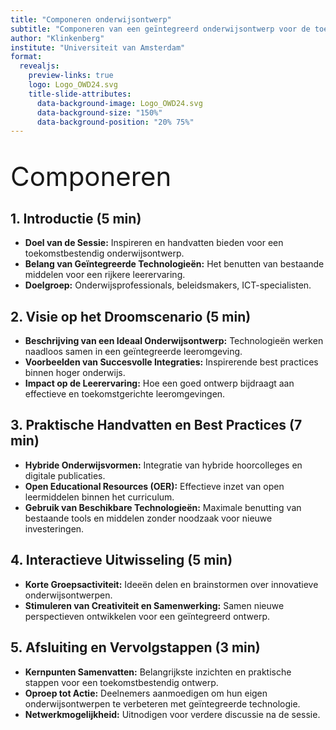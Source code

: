 ```yaml
---
title: "Componeren onderwijsontwerp"
subtitle: "Componeren van een geïntegreerd onderwijsontwerp voor de toekomst"
author: "Klinkenberg"
institute: "Universiteit van Amsterdam"
format: 
  revealjs:
    preview-links: true
    logo: Logo_OWD24.svg
    title-slide-attributes:
      data-background-image: Logo_OWD24.svg
      data-background-size: "150%"
      data-background-position: "20% 75%"
---
```


# {data-background-image="Logo_OWD24.svg" data-background-size="260%"}

[Componeren]{style="font-size: 3em; background-blend-mode: overlay;"}

## 1. Introductie (5 min)

- **Doel van de Sessie:** Inspireren en handvatten bieden voor een toekomstbestendig onderwijsontwerp.
- **Belang van Geïntegreerde Technologieën:** Het benutten van bestaande middelen voor een rijkere leerervaring.
- **Doelgroep:** Onderwijsprofessionals, beleidsmakers, ICT-specialisten.

## 2. Visie op het Droomscenario (5 min)

- **Beschrijving van een Ideaal Onderwijsontwerp:** Technologieën werken naadloos samen in een geïntegreerde leeromgeving.
- **Voorbeelden van Succesvolle Integraties:** Inspirerende best practices binnen hoger onderwijs.
- **Impact op de Leerervaring:** Hoe een goed ontwerp bijdraagt aan effectieve en toekomstgerichte leeromgevingen.

## 3. Praktische Handvatten en Best Practices (7 min)

- **Hybride Onderwijsvormen:** Integratie van hybride hoorcolleges en digitale publicaties.
- **Open Educational Resources (OER):** Effectieve inzet van open leermiddelen binnen het curriculum.
- **Gebruik van Beschikbare Technologieën:** Maximale benutting van bestaande tools en middelen zonder noodzaak voor nieuwe investeringen.

## 4. Interactieve Uitwisseling (5 min)

- **Korte Groepsactiviteit:** Ideeën delen en brainstormen over innovatieve onderwijsontwerpen.
- **Stimuleren van Creativiteit en Samenwerking:** Samen nieuwe perspectieven ontwikkelen voor een geïntegreerd ontwerp.

## 5. Afsluiting en Vervolgstappen (3 min)

- **Kernpunten Samenvatten:** Belangrijkste inzichten en praktische stappen voor een toekomstbestendig ontwerp.
- **Oproep tot Actie:** Deelnemers aanmoedigen om hun eigen onderwijsontwerpen te verbeteren met geïntegreerde technologie.
- **Netwerkmogelijkheid:** Uitnodigen voor verdere discussie na de sessie.
